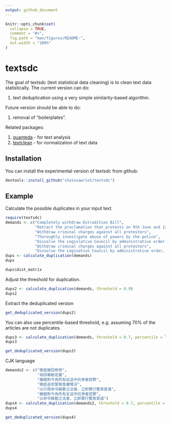 ```yaml
---
output: github_document
---
```


<!-- README.md is generated from README.Rmd. Please edit that file -->

```r
knitr::opts_chunk$set(
  collapse = TRUE,
  comment = "#>",
  fig.path = "man/figures/README-",
  out.width = "100%"
)
```
# textsdc

The goal of textsdc (text statistical data cleaning) is to clean text data statistically. The current version can do:

1. text deduplication using a very simple similarity-based algorithm.

Future version should be able to do:

1. removal of "boilerplates".

Related packages:

1. [quanteda](https://github.com/quanteda/quanteda) - for text analysis
2. [textclean](https://github.com/trinker/textclean) - for normalization of text data

## Installation

You can install the experimental version of textsdc from github:

```r
devtools::install_github("chainsawriot/textsdc")
```

## Example

Calculate the possible duplicates in your input text.

```r
require(textsdc)
demands <- c("Completely withdraw Extradition Bill",
             "Retract the proclamation that protests on 9th June and 12th June were riots",
             "Withdraw criminal charges against all protesters",
             "Thoroughly investigate abuse of powers by the police",
             "Dissolve the Legislative Council by administrative order, and immediately implement Dual Universal Suffrage",
             "Withdraw criminal charges against all protesters",
             "Dissolve the Legisative Council by administrative order, and immediately implement Dual Universal Suffrage")
dups <- calculate_duplication(demands)
dups
```

```r
dups$dist_matrix
```

Adjust the threshold for duplication.
```r
dups2 <- calculate_duplication(demands, threshold = 0.9)
dups2
```

Extract the deduplicated version

```r
get_deduplicated_version(dups2)
```

You can also use percentile-based threshold, e.g. assuming 70% of the articles are not duplicates.

```r
dups3 <- calculate_duplication(demands, threshold = 0.7, percentile = TRUE)
dups3
```

```r
get_deduplicated_version(dups3)
```

CJK language

```r
demands2 <- c("徹底撤回修例",
              "收回暴動定義",
              "撤銷對今為所有反送中抗爭者控罪",
              "徹底追究警隊濫權情況",
              "以行政命令解散立法會，立即實行雙真普選",
              "撤銷對今為所有反送中抗爭者控罪",
              "以命令解散立法會，立即實行雙真普選")
dups4 <- calculate_duplication(demands2, threshold = 0.7, percentile = TRUE)
dups4
```

```r
get_deduplicated_version(dups4)
```
